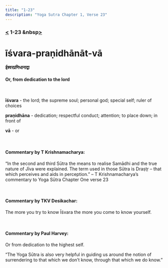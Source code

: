 ```yaml
---
title: "1-23"
description: "Yoga Sutra Chapter 1, Verse 23"
---
```


### [<](/Chapter-1/1-22) 1-23 &nbsp[>](/Chapter-1/1-24/)

# īśvara-praṇidhānāt-vā

#### ईश्वरप्रणिधानाद्वा

#### Or, from dedication to the lord

<br />

**īśvara** - the lord; the supreme soul; personal god; special self; ruler of choices <br />

**praṇidhāna** - dedication; respectful conduct; attention; to place down; in front of <br />

**vā** - or

<br />

#### Commentary by T Krishnamacharya:

“In the second and third Sūtra the means to realise Samādhi
and the true nature of Jīva were explained.
The term used in those Sūtra is Draṣṭṛ
– that which perceives and aids in perception.”
– T Krishnamacharya’s commentary to Yoga Sūtra Chapter One verse 23

<br />

#### Commentary by TKV Desikachar:

The more you try to know Īśvara the more you come to know yourself.

<br />

#### Commentary by Paul Harvey:

Or from dedication to the highest self.

“The Yoga Sūtra is also very helpful in guiding us around
the notion of surrendering to that which we don’t know,
through that which we do know.”
